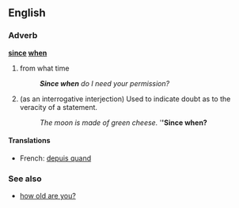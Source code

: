 ==English==

===Adverb===
'''[[since]] [[when]]'''

# from what time
#: '''''Since when''' do I need your permission?''
# {{idiom}} (as an interrogative interjection)  Used to indicate doubt as to the veracity of a statement.
#: ''The moon is made of green cheese.''  '''''Since when?'''

====Translations====
{{top}}
* French: [[depuis quand]]
{{bottom}}

===See also===
* [[how old are you?]]